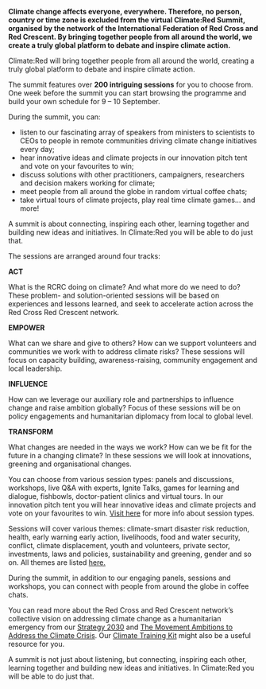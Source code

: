 
**Climate change affects everyone, everywhere.
Therefore, no person, country or time zone is excluded from the virtual Climate:Red Summit,
organised by the network of the International Federation of Red Cross and Red Crescent.
By bringing together people from all around the world,
we create a truly global platform to debate and inspire climate action.**

Climate:Red will bring together people from all around the world, creating a truly global platform to debate and inspire climate action.

The summit features over **200 intriguing sessions** for you to choose from. One week before the summit you can start browsing the programme and build your own schedule for 9 – 10 September.

During the summit, you can:

- listen to our fascinating array of speakers from ministers to scientists to CEOs to people in remote communities driving climate change initiatives every day;
- hear innovative ideas and climate projects in our innovation pitch tent and vote on your favourites to win;
- discuss solutions with other practitioners, campaigners, researchers and decision makers working for climate;
- meet people from all around the globe in random virtual coffee chats;
- take virtual tours of climate projects, play real time climate games… and more!

A summit is about connecting, inspiring each other, learning together and building new ideas and initiatives. In Climate:Red you will be able to do just that.

The sessions are arranged around four tracks:

**ACT**

What is the RCRC doing on climate? And what more do we need to do? These problem- and solution-oriented sessions will be based on experiences and lessons learned, and seek to accelerate action across the Red Cross Red Crescent network.

**EMPOWER**

What can we share and give to others? How can we support volunteers and communities we work with to address climate risks? These sessions will focus on capacity building, awareness-raising, community engagement and local leadership.

**INFLUENCE**

How can we leverage our auxiliary role and partnerships to influence change and raise ambition globally? Focus of these sessions will be on policy engagements and humanitarian diplomacy from local to global level.

**TRANSFORM**

What changes are needed in the ways we work? How can we be fit for the future in a changing climate? In these sessions we will look at innovations, greening and organisational changes.

You can choose from various session types: panels and discussions, workshops, live Q&A with experts, Ignite Talks, games for learning and dialogue, fishbowls, doctor-patient clinics and virtual tours. In our innovation pitch tent you will hear innovative ideas and climate projects and vote on your favourites to win. [Visit here](https://future-rcrc.com/2020/06/09/register-for-climatered-virtual-summit/#themes) for more info about session types.

Sessions will cover various themes: climate-smart disaster risk reduction, health, early warning early action, livelihoods, food and water security, conflict, climate displacement, youth and volunteers, private sector, investments, laws and policies, sustainability and greening, gender and so on. All themes are listed [here.](https://future-rcrc.com/2020/06/09/register-for-climatered-virtual-summit/#themes)

During the summit, in addition to our engaging panels, sessions and workshops, you can connect with people from around the globe in coffee chats.

<AtriumVideo />

You can read more about the Red Cross and Red Crescent network’s collective vision on addressing climate change as a humanitarian emergency from our [Strategy 2030](https://future-rcrc.com/strategy-2030/) and [The Movement Ambitions to Address the Climate Crisis](https://media.ifrc.org/ifrc/wp-content/uploads/sites/5/2020/02/Movement-Climate-Ambitions-2020-final.pdf). Our [Climate Training Kit](https://www.climatecentre.org/training) might also be a useful resource for you.

A summit is not just about listening, but connecting, inspiring each other, learning together and building new ideas and initiatives. In Climate:Red you will be able to do just that.
